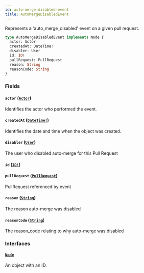 ```yaml
---
id: auto-merge-disabled-event
title: AutoMergeDisabledEvent
---
```


Represents a 'auto_merge_disabled' event on a given pull request.

```graphql
type AutoMergeDisabledEvent implements Node {
  actor: Actor
  createdAt: DateTime!
  disabler: User
  id: ID!
  pullRequest: PullRequest
  reason: String
  reasonCode: String
}
```

### Fields

#### `actor` ([`Actor`](/docs/api/interfaces/actor))

Identifies the actor who performed the event.

#### `createdAt` ([`DateTime!`](/docs/api/scalars/date-time))

Identifies the date and time when the object was created.

#### `disabler` ([`User`](/docs/api/objects/user))

The user who disabled auto-merge for this Pull Request

#### `id` ([`ID!`](/docs/api/scalars/id))

#### `pullRequest` ([`PullRequest`](/docs/api/objects/pull-request))

PullRequest referenced by event

#### `reason` ([`String`](/docs/api/scalars/string))

The reason auto-merge was disabled

#### `reasonCode` ([`String`](/docs/api/scalars/string))

The reason_code relating to why auto-merge was disabled

### Interfaces

#### [`Node`](/docs/api/interfaces/node)

An object with an ID.

